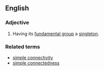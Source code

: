 ==English==
===Adjective===
{{en-adj|-}}
#{{topology|of a [[topological space]]}} Having its [[fundamental group]] a [[singleton]].
===Related terms===
*[[simple connectivity]]
*[[simple connectedness]]